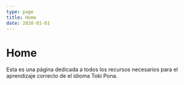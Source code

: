 ```yaml
---
type: page
title: Home
date: 2020-01-01
---
```


# Home

Esta es una página dedicada a todos los recursos necesarios para el aprendizaje correcto de el idioma Toki Pona.